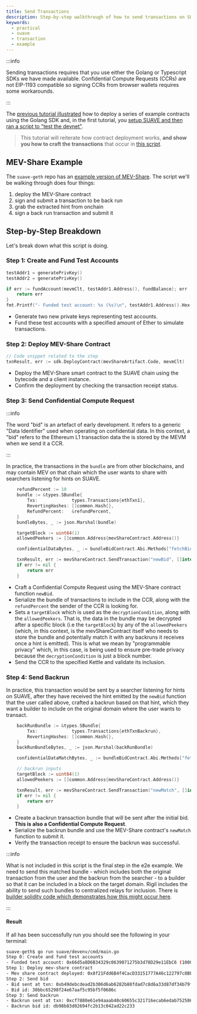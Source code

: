 ```yaml
---
title: Send Transactions
description: Step-by-step walkthrough of how to send transactions on SUAVE
keywords:
  - practical
  - suave
  - transaction
  - example
---
```


:::info

Sending transactions requires that you use either the Golang or Typescript SDKs we have made available. Confidential Compute Requests (CCRs) are not EIP-1193 compatible so signing CCRs from browser wallets requires some workarounds.

:::

The [previous tutorial illustrated](/tutorials/deploy-contracts) how to deploy a series of example contracts using the Golang SDK and, in the first tutorial, you [setup SUAVE and then ran a script to "test the devnet"](/tutorials/run-suave#testing-the-devnet).

> This tutorial will reiterate how contract deployment works, **and show you how to craft the transactions** that occur in [this script](https://github.com/flashbots/suave-geth/blob/main/suave/devenv/cmd/main.go).

## MEV-Share Example

The `suave-geth` repo has an [example version of MEV-Share](https://github.com/flashbots/suave-geth/blob/main/suave/sol/standard_peekers/bids.sol#L65). The script we'll be walking through does four things:

1. deploy the MEV-Share contract
2. sign and submit a transaction to be back run
3. grab the extracted hint from onchain
4. sign a back run transaction and submit it

## Step-by-Step Breakdown

Let's break down what this script is doing.

### Step 1: Create and Fund Test Accounts

```go
testAddr1 = generatePrivKey()
testAddr2 = generatePrivKey()

if err := fundAccount(mevmClt, testAddr1.Address(), fundBalance); err != nil {
    return err
}
fmt.Printf("- Funded test account: %s (%s)\n", testAddr1.Address().Hex(), fundBalance.String())
```

- Generate two new private keys representing test accounts.
- Fund these test accounts with a specified amount of Ether to simulate transactions.

### Step 2: Deploy MEV-Share Contract

```go
// Code snippet related to the step
txnResult, err := sdk.DeployContract(mevShareArtifact.Code, mevmClt)
```

- Deploy the MEV-Share smart contract to the SUAVE chain using the bytecode and a client instance.
- Confirm the deployment by checking the transaction receipt status.

### Step 3: Send Confidential Compute Request

:::info

The word "bid" is an artefact of early development. It refers to a generic "Data Identifier" used when operating on confidential data. In this context, a "bid" refers to the Ethereum L1 transaction data the is stored by the MEVM when we send it a CCR.

:::

In practice, the transactions in the `bundle` are from other blockchains, and may contain MEV on that chain which the user wants to share with searchers listening for hints on SUAVE.

```go
    refundPercent := 10
    bundle := &types.SBundle{
        Txs:             types.Transactions{ethTxn1},
        RevertingHashes: []common.Hash{},
        RefundPercent:   &refundPercent,
    }
    bundleBytes, _ := json.Marshal(bundle)

    targetBlock := uint64(1)
    allowedPeekers := []common.Address{mevShareContract.Address()}

    confidentialDataBytes, _ := bundleBidContract.Abi.Methods["fetchBidConfidentialBundleData"].Outputs.Pack(bundleBytes)

    txnResult, err := mevShareContract.SendTransaction("newBid", []interface{}{targetBlock + 1, allowedPeekers, []common.Address{}}, confidentialDataBytes)
    if err != nil {
        return err
    }
```

- Craft a Confidential Compute Request using the MEV-Share contract function `newBid`.
- Serialize the bundle of transactions to include in the CCR, along with the `refundPercent` the sender of the CCR is looking for.
- Sets a `targetBlock` which is used as the `decryptionCondition`, along with the `allowedPeekers`. That is, the data in the bundle may be decrypted after a specific block (i.e the `targetBlock`) by any of the `allowedPeekers` (which, in this context, is the mevShareContract itself who needs to store the bundle and potentially match it with any backruns it receives once a hint is emitted). This is what we mean by "programmable privacy" which, in this case, is being used to ensure pre-trade privacy because the `decryptionCondition` is just a block number.
- Send the CCR to the specified Kettle and validate its inclusion.

### Step 4: Send Backrun

In practice, this transaction would be sent by a searcher listening for hints on SUAVE, after they have received the hint emitted by the `newBid` function that the user called above, crafted a backrun based on that hint, which they want a builder to include on the original domain where the user wants to transact.

```go
    backRunBundle := &types.SBundle{
        Txs:             types.Transactions{ethTxnBackrun},
        RevertingHashes: []common.Hash{},
    }
    backRunBundleBytes, _ := json.Marshal(backRunBundle)

    confidentialDataMatchBytes, _ := bundleBidContract.Abi.Methods["fetchBidConfidentialBundleData"].Outputs.Pack(backRunBundleBytes)

    // backrun inputs
    targetBlock := uint64(1)
    allowedPeekers := []common.Address{mevShareContract.Address()}

    txnResult, err := mevShareContract.SendTransaction("newMatch", []interface{}{targetBlock + 1, allowedPeekers, []common.Address{}, bidId}, confidentialDataMatchBytes)
    if err != nil {
        return err
    }
```

- Create a backrun transaction bundle that will be sent after the initial bid. **This is also a Confidential Compute Request**.
- Serialize the backrun bundle and use the MEV-Share contract's `newMatch` function to submit it.
- Verify the transaction receipt to ensure the backrun was successful.

:::info

What is not included in this script is the final step in the e2e example. We need to send this matched bundle - which includes both the original transaction from the user and the backrun from the searcher - to a builder so that it can be included in a block on the target domain. Rigil includes the ability to send such bundles to centralized relays for inclusion. There is [builder solidity code which demonstrates how this might occur here](https://github.com/flashbots/suave-geth/blob/main/suave/sol/standard_peekers/bids.sol#L141).

:::

#### Result

If all has been successfully run you should see the following in your terminal:

```bash
suave-geth$ go run suave/devenv/cmd/main.go
Step 0: Create and fund test accounts
- Funded test account: 0x66d5a8D6B34329c0639071275b3d78D29e11EbC6 (100000000)
Step 1: Deploy mev-share contract
- Mev share contract deployed: 0x8f21Fdd6B4f4CacD33151777A46c122797c8BF17
Step 2: Send bid
- Bid sent at txn: 0xb49debcdead2b306d6ab6282b88fdad7c8d6a33d87df34b79f56d141eae7c08a
- Bid id: 30bbc65298f24e67aaf5c95bf5f0686c
Step 3: Send backrun
- Backrun sent at txn: 0xcf7880e61e94aaab48c60655c321716ecab6edab752586448b0412e93a969889
- Backrun bid id: db98b83d02694fc2b13c042ad22c233
```
